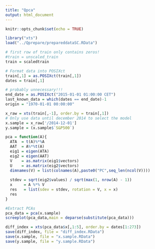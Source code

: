 ```yaml
---
title: "Qpca"
output: html_document
---
```


```r
knitr::opts_chunk$set(echo = TRUE)
```


```r
library("xts")
load("../Qprepare/prepareddataSC.RData")

# first row of train only contains zeros!
#train = unscaled_train
train = scaledtrain

# Format data into POSIXct 
train[,1] = as.POSIXct(train[,1])
dates = train[,1]

# probably unnecessary!!!
end_date = as.POSIXct("2015-01-01 01:00:00 CET")
last_known_data = which(dates == end_date)-1
origin = "1970-01-01 00:00:00"

x_raw = xts(train[,-1], order.by = train[,1])
# Only use data until december 2014 to select the model
x.sample = x_raw['/2014-12-01']
y.sample = (x.sample$`S&P500`)

pca = function(A){
  ATA  = t(A)%*%A
  AAT  = A%*%t(A)
  eig1 = eigen(ATA)
  eig2 = eigen(AAT)
  V    = as.matrix(eig1$vectors)
  U    = as.matrix(eig2$vectors)
  dimnames(V) = list(colnames(A),paste0("PC",seq_len(ncol(V))))
  
  stdev = sqrt(eig2$values) / sqrt(max(1, nrow(A) - 1))
  x     = A %*% V
  res   = list(sdev = stdev, rotation = V, x = x)
  res
}

#Extract PCAs
pca_data = pca(x.sample)
screeplot(pca_data,main = deparse(substitute(pca_data)))

diff_index = xts(pca_data$x[,1:5], order.by = dates[1:273])
save(diff_index, file = "diff_index.RData")
save(x.sample, file = "x.sample.RData")
save(y.sample, file = "y.sample.RData")
```